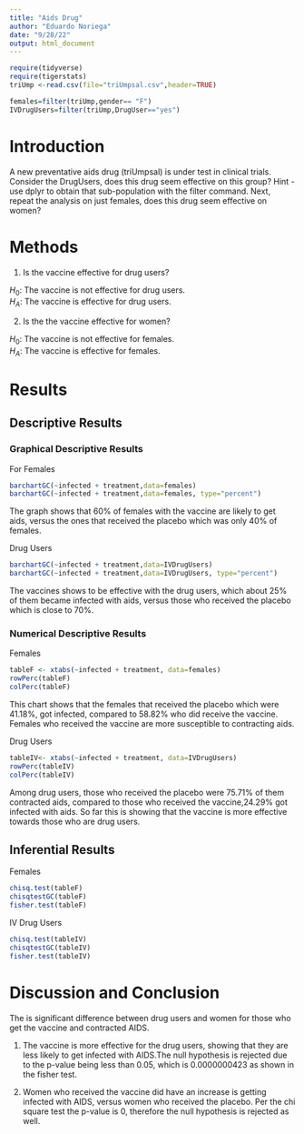 ```yaml
---
title: "Aids Drug"
author: "Eduardo Noriega"
date: "9/28/22"
output: html_document
---
```


```r
require(tidyverse)
require(tigerstats)
triUmp <-read.csv(file="triUmpsal.csv",header=TRUE)

females=filter(triUmp,gender== "F")
IVDrugUsers=filter(triUmp,DrugUser=="yes")
```

# Introduction

<!--In this section you explain what you are trying to show.  Where did the data come from?  What is the research or other question you are trying to answer?  If you skimp in this section expect to be marked down in your grade. Paint a picture of the project a couple of paragraphs is expected!-->

A new  preventative aids drug (triUmpsal) is under test in clinical trials. Consider the DrugUsers, does this drug seem effective on this group?  Hint - use dplyr to obtain that sub-population with the filter command.  Next, repeat the analysis on just females, does this drug seem effective on women?

<!-- Be sure to produce Descriptive Results and Inferential Results for both groups. !-->

# Methods

<!--Decide on your methods:  use "variable analysis" or other appropriate descriptors.  Make sure to choose at least one graphical method and at least one numerical method. Discuss what data manipulations may be needed, for example sub-setting or other binning procedures and what sort of graphical displays and inferential tools will be used!-->

1. Is the vaccine effective for drug users? 

$H_0$: The vaccine is not effective for drug users.  
$H_A$: The vaccine is effective for drug users.

2. Is the the vaccine effective for women?

$H_0$: The vaccine is not effective for females.  
$H_A$: The vaccine is effective for females.  

# Results

<!--Divide this section into two sub-sections:  One for your descriptive results and one for your inferential results.!-->

## Descriptive Results

### Graphical Descriptive Results

<!--Graphical results here.  Make sure to show your code.  Provide appropriate labels for axes, giving units if possible, and provide a good title for the graph, too.  Use the graphical results to describe patterns, if any, that exist in the data as focused toward the research question. Bottom line is to explain the features of the graph that are relevant to conforming to or departing from what is expected by the null hypothesis !-->

For Females

```r
barchartGC(~infected + treatment,data=females)
barchartGC(~infected + treatment,data=females, type="percent")

```

The graph shows that 60% of females with the vaccine are likely to get aids, versus the ones that received the placebo which was only 40% of females.

Drug Users  

```r
barchartGC(~infected + treatment,data=IVDrugUsers)
barchartGC(~infected + treatment,data=IVDrugUsers, type="percent")

```

The vaccines shows to be effective with the drug users, which about 25% of them became infected with aids, versus those who received the placebo which is close to 70%.

### Numerical Descriptive Results

<!--Numerical results go here. Use the numerical results to describe the patterns, if any, that exist in the data as focused toward the research question!-->

Females

```r
tableF <- xtabs(~infected + treatment, data=females)
rowPerc(tableF)
colPerc(tableF)
```
This chart shows that the females that received the placebo which were
41.18%, got infected, compared to 58.82% who did receive the vaccine. Females who received the vaccine are more susceptible to contracting aids.

Drug Users
```r
tableIV<- xtabs(~infected + treatment, data=IVDrugUsers)
rowPerc(tableIV)
colPerc(tableIV)
```
Among drug users, those who received the placebo were 75.71% of them contracted aids, compared to those who received the vaccine,24.29% got infected with aids. So far this is showing that the vaccine is more effective towards those who are drug users.  

## Inferential Results

<!--State hypothesis clearly.  Make sure your discussion of the inferential test covers all the aspects that the test output produces, such as test statistic, p-value etc.  Make a decision about the null hypothesis, explain the assumptions on which the selected test/procedure was based, and why the chosen procedure satisfies the assumptions and is appropriate to answer the research question!-->

Females
```r
chisq.test(tableF)
chisqtestGC(tableF)
fisher.test(tableF)
```



IV Drug Users
```r
chisq.test(tableIV)
chisqtestGC(tableIV)
fisher.test(tableIV)
```


  
# Discussion and Conclusion

<!--Discussion and conclusion here.  If you found a relationship be sure to consider whether the relationship occurs because one of the variables causes the other, or whether they perhasps are related for some other reason.  Watch the chapter 6 videos from the George Town videos collection.!

Report on both Drug Users and Females.  Be sure to include the odds for both groups.
-->
 The is significant difference between drug users and women for those who get the vaccine and contracted AIDS. 

1. The vaccine is more effective for the drug users, showing that they are less likely to get infected with AIDS.The null hypothesis is rejected due to the p-value being less than 0.05, which is 0.0000000423 as shown in the fisher test.

2. Women who received the vaccine did have an increase is getting infected with AIDS, versus women who received the placebo. Per the chi square test the p-value is 0, therefore the null hypothesis is rejected as well.
 
